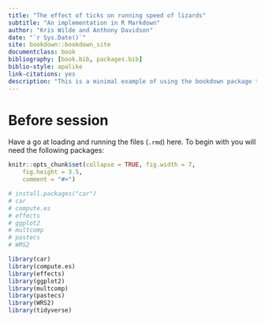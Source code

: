 ```yaml
--- 
title: "The effect of ticks on running speed of lizards"
subtitle: "An implementation in R Markdown"
author: "Kris Wilde and Anthony Davidson"
date: "`r Sys.Date()`"
site: bookdown::bookdown_site
documentclass: book
bibliography: [book.bib, packages.bib]
biblio-style: apalike
link-citations: yes
description: "This is a minimal example of using the bookdown package to write a book. The output format for this example is bookdown::gitbook."
---
```


# Before session

Have a go at loading and running the files (`.rmd`) here. To begin with you will need the following packages:

```r
knitr::opts_chunk$set(collapse = TRUE, fig.width = 7,
	fig.height = 3.5,
	comment = "#>")
```

```r
# install.packages("car")
# car
# compute.es
# effects
# ggplot2
# multcomp
# pastecs
# WRS2
```

```r
library(car)
library(compute.es)
library(effects)
library(ggplot2)
library(multcomp)
library(pastecs)
library(WRS2)
library(tidyverse)
```
